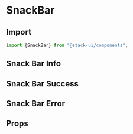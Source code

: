 
<Meta title="Components/SnackBar" component="SnackBar" />

<Story name="Import" />

# SnackBar

## Import

```jsx
import {SnackBar} from "@stack-ui/components";
```
## Snack Bar Info

<Preview withToolbar>
    <Story name="Snack bar info ">
      <SnackBar snackBarHeading="Successful" sanckBarText="Successfully Updated" />
      <SnackBar error snackBarHeading="Error" sanckBarText="Error Not Updated" />
    </Story>
</Preview>

## Snack Bar Success

<Preview withToolbar>
    <Story name="snack bar success">
      <SnackBar success snackBarHeading="Successful" sanckBarText="Successfully Updated" />
      <SnackBar error snackBarHeading="Error" sanckBarText="Error Not Updated" />
    </Story>
</Preview>

## Snack Bar Error

<Preview withToolbar>
    <Story name="snack bar error">
      <SnackBar error snackBarHeading="Error" sanckBarText="Error Not Updated" />
    </Story>
</Preview>


<Story name="Props" />

## Props

<Props of={SnackBarTypes} />